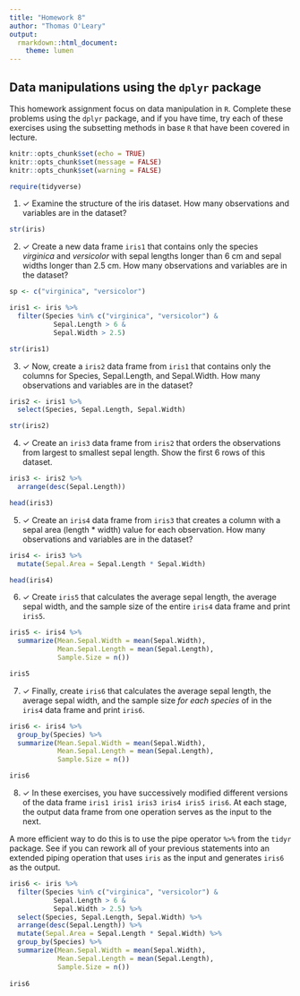 ```yaml
---
title: "Homework 8"
author: "Thomas O'Leary"
output:
  rmarkdown::html_document:
    theme: lumen
---
```


## Data manipulations using the `dplyr` package  

This homework assignment focus on data manipulation in `R`. Complete these problems using the `dplyr` package, and if you have time, try each of these exercises using the subsetting methods in base `R` that have been covered in lecture. 

```r
knitr::opts_chunk$set(echo = TRUE)
knitr::opts_chunk$set(message = FALSE)
knitr::opts_chunk$set(warning = FALSE)

require(tidyverse)
```

1. $\checkmark$ Examine the structure of the iris dataset. How many observations and variables are in the dataset? 

```r
str(iris)
```

2. $\checkmark$ Create a new data frame `iris1` that contains only the species *virginica* and *versicolor* with sepal lengths longer than 6 cm and sepal widths longer than 2.5 cm. How many observations and variables are in the dataset?

```r
sp <- c("virginica", "versicolor")

iris1 <- iris %>%
  filter(Species %in% c("virginica", "versicolor") &
           Sepal.Length > 6 &
           Sepal.Width > 2.5)

str(iris1)
```

3. $\checkmark$ Now, create a `iris2` data frame from `iris1` that contains only the columns for Species, Sepal.Length, and Sepal.Width. How many observations and variables are in the dataset?  

```r
iris2 <- iris1 %>%
  select(Species, Sepal.Length, Sepal.Width)

str(iris2)
```

4. $\checkmark$ Create an `iris3` data frame from `iris2` that orders the observations from largest to smallest sepal length. Show the first 6 rows of this dataset.   

```r
iris3 <- iris2 %>%
  arrange(desc(Sepal.Length))

head(iris3)
```

5. $\checkmark$ Create an `iris4` data frame from `iris3` that creates a column with a sepal area (length * width) value for each observation. How many observations and variables are in the dataset?

```r
iris4 <- iris3 %>%
  mutate(Sepal.Area = Sepal.Length * Sepal.Width)

head(iris4)
```

6. $\checkmark$ Create `iris5` that calculates the average sepal length, the average sepal width, and the sample size of the entire `iris4` data frame and print `iris5`.


```r
iris5 <- iris4 %>%
  summarize(Mean.Sepal.Width = mean(Sepal.Width),
            Mean.Sepal.Length = mean(Sepal.Length),
            Sample.Size = n())

iris5
```


7. $\checkmark$ Finally, create `iris6` that calculates the average sepal length, the average sepal width, and the sample size *for each species* of in the `iris4` data frame and print `iris6`.

```r
iris6 <- iris4 %>%
  group_by(Species) %>%
  summarize(Mean.Sepal.Width = mean(Sepal.Width),
            Mean.Sepal.Length = mean(Sepal.Length),
            Sample.Size = n())

iris6
```

8. $\checkmark$ In these exercises, you have successively modified different versions of the data frame `iris1 iris1 iris3 iris4 iris5 iris6`. At each stage, the output data frame from one operation serves as the input to the next. 

A more efficient way to do this is to use the pipe operator `%>%` from the `tidyr` package. See if you can rework all of your previous statements into an extended piping operation that uses `iris` as the input and generates `iris6` as the output.


```r
iris6 <- iris %>%
  filter(Species %in% c("virginica", "versicolor") &
           Sepal.Length > 6 &
           Sepal.Width > 2.5) %>%
  select(Species, Sepal.Length, Sepal.Width) %>%
  arrange(desc(Sepal.Length)) %>%
  mutate(Sepal.Area = Sepal.Length * Sepal.Width) %>%
  group_by(Species) %>%
  summarize(Mean.Sepal.Width = mean(Sepal.Width),
            Mean.Sepal.Length = mean(Sepal.Length),
            Sample.Size = n())
  
iris6
```

